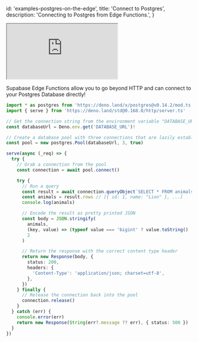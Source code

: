 
  id: 'examples-postgres-on-the-edge',
  title: 'Connect to Postgres',
  description: 'Connecting to Postgres from Edge Functions.',
}

<div class="video-container">
  <iframe
    src="https://www.youtube-nocookie.com/embed/cl7EuF1-RsY"
    frameBorder="1"
    allow="accelerometer; autoplay; clipboard-write; encrypted-media; gyroscope; picture-in-picture"
    allowFullScreen
  ></iframe>
</div>

Supabase Edge Functions allow you to go beyond HTTP and can connect to your Postgres Database directly!

```ts index.ts
import * as postgres from 'https://deno.land/x/postgres@v0.14.2/mod.ts'
import { serve } from 'https://deno.land/std@0.168.0/http/server.ts'

// Get the connection string from the environment variable "DATABASE_URL"
const databaseUrl = Deno.env.get('DATABASE_URL')!

// Create a database pool with three connections that are lazily established
const pool = new postgres.Pool(databaseUrl, 3, true)

serve(async (_req) => {
  try {
    // Grab a connection from the pool
    const connection = await pool.connect()

    try {
      // Run a query
      const result = await connection.queryObject`SELECT * FROM animals`
      const animals = result.rows // [{ id: 1, name: "Lion" }, ...]
      console.log(animals)

      // Encode the result as pretty printed JSON
      const body = JSON.stringify(
        animals,
        (key, value) => (typeof value === 'bigint' ? value.toString() : value),
        2
      )

      // Return the response with the correct content type header
      return new Response(body, {
        status: 200,
        headers: {
          'Content-Type': 'application/json; charset=utf-8',
        },
      })
    } finally {
      // Release the connection back into the pool
      connection.release()
    }
  } catch (err) {
    console.error(err)
    return new Response(String(err?.message ?? err), { status: 500 })
  }
})
```


